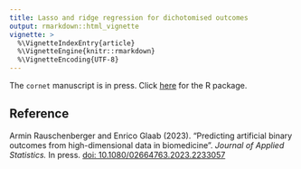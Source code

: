 ```yaml
---
title: Lasso and ridge regression for dichotomised outcomes
output: rmarkdown::html_vignette
vignette: >
  %\VignetteIndexEntry{article}
  %\VignetteEngine{knitr::rmarkdown}
  %\VignetteEncoding{UTF-8}
---
```


The `cornet` manuscript is in press. Click [here](https://CRAN.R-project.org/package=cornet) for the R package.

## Reference

Armin Rauschenberger and Enrico Glaab (2023). "Predicting artificial binary outcomes from high-dimensional data in biomedicine". *Journal of Applied Statistics.* In press. [doi: 10.1080/02664763.2023.2233057](https:/doi.org/10.1080/02664763.2023.2233057)
